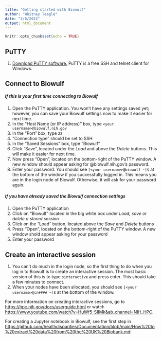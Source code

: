 ---
title: "Getting started with Biowulf"
author: "Whitney Teagle"
date: "3/6/2022"
output: html_document
---

```{r setup, include=FALSE}
knitr::opts_chunk$set(echo = TRUE)
```

## PuTTY

1. [Download PuTTY software.](https://www.putty.org/) PuTTY is a free SSH and telnet client for Windows.  

## Connect to Biowulf

##### If this is your first time connecting to Biowulf
1. Open the PuTTY application. You won't have any settings saved yet; however, you can save your Biowulf settings now to make it easier for next time.  
2. In the "Host Name (or IP address)" box, type ```<your username>@biowulf.nih.gov```  
3. In the "Port" box, type ```22```  
4. "Connection type" should be set to SSH  
5. In the "Saved Sessions" box, type "Biowulf"  
6. Click "Save", located under the *Load* and above the *Delete* buttons. This will make it easier for next time.  
7. Now press "Open", located on the bottom-right of the PuTTY window. A new window should appear asking for <your username>@biowulf.nih.gov's password.  
8. Enter your password. You should see ```[<your username>@biowulf ~]$``` at the bottom of the window if you successfully logged in. This means you are in the login node of Biowulf. Otherwise, it will ask for your password again.  

##### If you have already saved the Biowulf connection settings
1. Open the PuTTY application  
2. Click on "Biowulf" located in the big white box under *Load, save or delete a stored session*  
3. Click on the "Load" button, located above the *Save* and *Delete* buttons  
4. Press "Open", located on the bottom-right of the PuTTY window. A new window shold appear asking for your password  
5. Enter your password  

## Create an interactive session

1. You can't do much in the login node, so the first thing to do when you log in to Biowulf is to create an interactive session. The most basic version of this is to type ```sinteractive``` and press enter. This should take a few minutes to connect.  
2. When your nodes have been allocated, you should see ```[<your username>@cn#### ~]$``` at the bottom of the window.  

For more information on creating interactive sessions, go to <https://hpc.nih.gov/docs/userguide.html> or watch  <https://www.youtube.com/watch?v=HuWf5-SIIMk&ab_channel=NIH_HPC>.  

For creating a Jupyter notebook in Biowulf, see the first step in <https://github.com/healthdisparities/Documentation/blob/main/How%20to%20extract%20data%20from%20the%20UK%20Biobank.md>.
